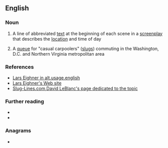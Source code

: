 {{also|slugline}}
==English==

===Noun===
{{en-noun}}

{{examples|examples=·EXT. BRIDGE NIGHT (an exterior location, on a bridge at night)|sense=abbreviated text}}

# {{lb|en|authorship}} A line of abbreviated [[text]] at the beginning of each scene in a [[screenplay]] that describes the [[location]] and time of day
# A [[queue]] for "casual carpoolers" ([[slug#Noun|slugs]]) commuting in the Washington, D.C. and Northern Virginia metropolitan area

===References===
* [http://groups.google.com/group/alt.usage.english/msg/2b99238b65ca0ab3 Lars Eighner in alt.usage.english]
* [http://www.larseighner.com/workshop/faq/qa010500.html Lars Eighner's Web site]
* [http://www.slug-lines.com/ Slug-Lines.com,David LeBlanc's page dedicated to the topic]

===Further reading===
* {{pedia|screenplay slug line}}
* {{pedia|Slugging}}

===Anagrams===
* {{anagrams|en|a=egillnsu|Guillens}}